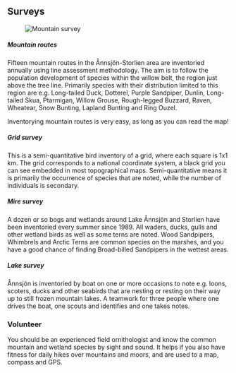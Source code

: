 
## Surveys

<Figure caption="Mountain survey. Photo Malte Busch">
  <Image alt="Mountain survey" src="/images/survey_malte-busch.jpg" />
</Figure>

##### Mountain routes

Fifteen mountain routes in the Ånnsjön-Storlien area are inventoried annually using line assessment methodology. The aim is to follow the population development of species within the willow belt, the region just above the tree line. Primarily species with their distribution limited to this region are e.g. Long-tailed Duck, Dotterel, Purple Sandpiper, Dunlin, Long-tailed Skua, Ptarmigan, Willow Grouse, Rough-legged Buzzard, Raven, Wheatear, Snow Bunting, Lapland Bunting and Ring Ouzel.

Inventorying mountain routes is very easy, as long as you can read the map!

##### Grid survey

This is a semi-quantitative bird inventory of a grid, where each square is 1x1 km. The grid corresponds to a national coordinate system, a black grid you can see embedded in most topographical maps. Semi-quantitative means it is primarily the occurrence of species that are noted, while the number of individuals is secondary.

##### Mire survey

A dozen or so bogs and wetlands around Lake Ånnsjön and Storlien have been inventoried every summer since 1989. All waders, ducks, gulls and other wetland birds as well as some terns are noted. Wood Sandpipers, Whimbrels and Arctic Terns are common species on the marshes, and you have a good chance of finding Broad-billed Sandpipers in the wettest areas.

##### Lake survey

Ånnsjön is inventoried by boat on one or more occasions to note e.g. loons, scoters, ducks and other seabirds that are nesting or resting on their way up to still frozen mountain lakes. A teamwork for three people where one drives the boat, one scouts and identifies and one takes notes.

### Volunteer

You should be an experienced field ornithologist and know the common mountain and wetland species by sight and sound. It helps if you also have fitness for daily hikes over mountains and moors, and are used to a map, compass and GPS.

<ApplyButton />
